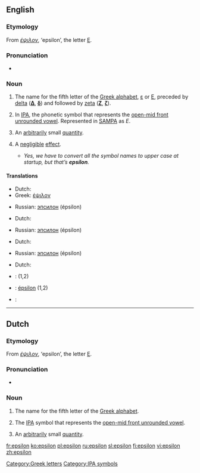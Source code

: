 {{letter_disp2|delta|[[Image:Greek_uc_epsilon.png|35px]][[Image:Greek_lc_epsilon.png|24px]]|zeta|έψιλον|Ε|ε}}
==English==

===Etymology===
From {{Gr.}} ''[[έψιλον]]'', ‘epsilon’, the letter [[Ε]].

===Pronunciation===
* {{IPA|/ɛpsɪlɒn/}}

===Noun===
{{en-noun|s|-}}

# The name for the fifth letter of the [[Greek alphabet]], [[ε]] or [[Ε]], preceded by [[delta]] ('''[[Δ]]''', '''[[δ]]''') and followed by [[zeta]] ('''[[Ζ]]''', '''[[ζ]]''').
# {{context|phonetics}} In [[International Phonetic Alphabet|IPA]], the phonetic symbol that represents the [[w:open-mid front unrounded vowel|open-mid front unrounded vowel]]. Represented in [[SAMPA]] as ''E''.
# {{context|mathematics}} An [[arbitrarily]] small [[quantity]].
# {{context|computing|colloquial}} A [[negligible]] [[effect]].
#* ''Yes, we have to convert all the symbol names to upper case at startup, but that’s '''epsilon'''.''

====Translations====
{{trans-top|name for the fifth letter of the Greek alphabet}}
*Dutch: {{t|nl|epsilon|mf}}
*Greek: [[έψιλον]] {{n}}
{{trans-mid}}
*Russian: [[эпсилон]] (épsilon) {{m}}
{{trans-bottom}}

{{trans-top|symbol for front half open unrounded vowel}}
*Dutch: {{t|nl|epsilon|mf}}
{{trans-mid}}
*Russian: [[эпсилон]] (épsilon) {{m}}
{{trans-bottom}}

{{trans-top|arbitrarily small quantity}}
*Dutch: {{t|nl|epsilon|mf}}
{{trans-mid}}
*Russian: [[эпсилон]] (épsilon) {{m}}
{{trans-bottom}}

{{trans-top|negligible effect}}
*Dutch: {{t|nl|kleinigheid|f}}
{{trans-mid}}
{{trans-bottom}}

{{checktrans}}
{{trans-top|Translations to be checked}}
*{{ttbc|Interlingua}}: {{t|ia|epsilon}} (1,2)
{{trans-mid}}
*{{ttbc|Portuguese}}: [[épsilon]] {{m}} (1,2)
*{{ttbc|Swedish}}: {{t|sv|epsilon}}
{{trans-bottom}}

[[Category:Greek letters]]
[[Category:IPA symbols]]

----

==Dutch==

===Etymology===
From {{Gr.|nl}} ''[[έψιλον]]'', ‘epsilon’, the letter [[Ε]].

===Pronunciation===
* {{IPA|/ɛpsilɔn/}}

===Noun===
{{nl-noun2|m|g2=f|s|netje}}

# The name for the fifth letter of the [[Greek alphabet]].
# {{context|phonetics|lang=nl}} The [[IPA]] symbol that represents the [[w:open-mid front unrounded vowel|open-mid front unrounded vowel]].
# {{context|mathematics|lang=nl}} An [[arbitrarily]] small [[quantity]].

[[fr:epsilon]]
[[ko:epsilon]]
[[pl:epsilon]]
[[ru:epsilon]]
[[sl:epsilon]]
[[fi:epsilon]]
[[vi:epsilon]]
[[zh:epsilon]]